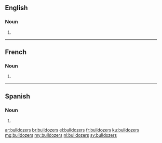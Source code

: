 ==English==

===Noun===
{{head|en|noun plural form}}

# {{plural of|bulldozer|lang=en}}

----

==French==

===Noun===
{{head|fr|noun plural form|g=m}}

# {{plural of|bulldozer|lang=fr}}
----
==Spanish==

===Noun===
{{head|es|noun form}}

# {{plural of|bulldozer|lang=es}}

[[ar:bulldozers]]
[[br:bulldozers]]
[[el:bulldozers]]
[[fr:bulldozers]]
[[ku:bulldozers]]
[[mg:bulldozers]]
[[my:bulldozers]]
[[nl:bulldozers]]
[[sv:bulldozers]]